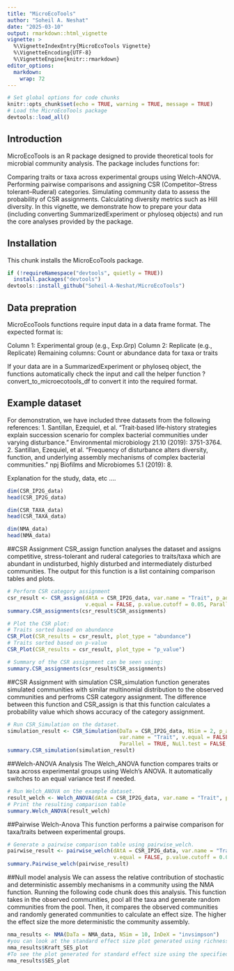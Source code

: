 ```yaml
---
title: "MicroEcoTools"
author: "Soheil A. Neshat"
date: "2025-03-10"
output: rmarkdown::html_vignette
vignette: >
  %\VignetteIndexEntry{MicroEcoTools Vignette}
  %\VignetteEncoding{UTF-8}
  %\VignetteEngine{knitr::rmarkdown}
editor_options: 
  markdown: 
    wrap: 72
---
```


```r
# Set global options for code chunks
knitr::opts_chunk$set(echo = TRUE, warning = TRUE, message = TRUE)
# Load the MicroEcoTools package
devtools::load_all()
```

## Introduction

MicroEcoTools is an R package designed to provide theoretical tools for
microbial community analysis. The package includes functions for:

Comparing traits or taxa across experimental groups using Welch-ANOVA.
Performing pairwise comparisons and assigning CSR (Competitor–Stress
tolerant–Ruderal) categories. Simulating community data to assess the
probability of CSR assignments. Calculating diversity metrics such as
Hill diversity. In this vignette, we demonstrate how to prepare your
data (including converting SummarizedExperiment or phyloseq objects) and
run the core analyses provided by the package.

## Installation

This chunk installs the MicroEcoTools package.

```r
if (!requireNamespace("devtools", quietly = TRUE))
  install.packages("devtools")
devtools::install_github("Soheil-A-Neshat/MicroEcoTools")
```

## Data prepration

MicroEcoTools functions require input data in a data frame format. The
expected format is:

Column 1: Experimental group (e.g., Exp.Grp) Column 2: Replicate (e.g.,
Replicate) Remaining columns: Count or abundance data for taxa or traits

If your data are in a SummarizedExperiment or phyloseq object, the
functions automatically check the input and call the helper function
?convert_to_microecotools_df to convert it
into the required format.

## Example dataset

For demonstration, we have included three datasets from the following references:
1. Santillan, Ezequiel, et al. "Trait‐based life‐history strategies explain succession scenario for complex bacterial communities under varying disturbance." Environmental microbiology 21.10 (2019): 3751-3764.
2. Santillan, Ezequiel, et al. "Frequency of disturbance alters diversity, function, and underlying assembly mechanisms of complex bacterial communities." npj Biofilms and Microbiomes 5.1 (2019): 8.

Explanation for the study, data, etc ....

```r
dim(CSR_IP2G_data)
head(CSR_IP2G_data)
```

```r
dim(CSR_TAXA_data)
head(CSR_TAXA_data)
```

```r
dim(NMA_data)
head(NMA_data)
```



##CSR Assignment CSR_assign function analyses the dataset and assigns
competitive, stress-tolerant and ruderal categories to traits/taxa which
are abundant in undisturbed, highly disturbed and intermediately
disturbed communities. The output for this function is a list containing
comparison tables and plots.

```r
# Perform CSR category assignment
csr_result <- CSR_assign(dAtA = CSR_IP2G_data, var.name = "Trait", p_adj = "BH",
                         v.equal = FALSE, p.value.cutoff = 0.05, Parallel = TRUE, Verbose = FALSE)
summary.CSR_assignments(csr_result$CSR_assignments)
```

```r
# Plot the CSR plot:
# Traits sorted based on abundance 
CSR_Plot(CSR_results = csr_result, plot_type = "abundance")
# Traits sorted based on p-value
CSR_Plot(CSR_results = csr_result, plot_type = "p_value")
```

```r
# Summary of the CSR assignment can be seen using:
summary.CSR_assignments(csr_result$CSR_assignments)
```

##CSR Assignment with simulation CSR_simulation function generates
simulated communities with similar multinomial distribution to the
observed communities and perfroms CSR category assignment. The
difference between this function and CSR_assign is that this function
calculates a probability value which shows accuracy of the category
assignment.

```r
# Run CSR_Simulation on the dataset.
simulation_result <- CSR_Simulation(DaTa = CSR_IP2G_data, NSim = 2, p_adj = "BH",
                                    var.name = "Trait", v.equal = FALSE, p.value.cutoff = 0.05,
                                    Parallel = TRUE, NuLl.test = FALSE, Keep_data = FALSE)
summary.CSR_simulation(simulation_result)
```

##Welch-ANOVA Analysis The Welch_ANOVA function compares traits or taxa
across experimental groups using Welch's ANOVA. It automatically
switches to an equal variance test if needed.

```r
# Run Welch_ANOVA on the example dataset.
result_welch <- Welch_ANOVA(dAtA = CSR_IP2G_data, var.name = "Trait", p_adj = "BH", Parallel = FALSE)
# Print the resulting comparison table
summary.Welch_ANOVA(result_welch)
```

##Pairwise Welch-Anova This function performs a pairwise comparison for
taxa/traits between experimental groups.

```r
# Generate a pairwise comparison table using pairwise_welch.
pairwise_result <- pairwise_welch(dAtA = CSR_IP2G_data, var.name = "Trait", p_adj = "BH",
                                  v.equal = FALSE, p.value.cutoff = 0.05, Parallel = TRUE)
summary.Pairwise_welch(pairwise_result)
```

##Null model analysis We can assess the relative contribution of
stochastic and deterministic assembly mechanisms in a community using
the NMA function. Running the following code chunk does this analysis.
This function takes in the observed communities, pool all the taxa and
generate random communities from the pool. Then, it compares the
observed communities and randomly generated communities to calculate an
effect size. The higher the effect size the more deterministic the
community assembly.

```r
nma_results <- NMA(DaTa = NMA_data, NSim = 10, InDeX = "invsimpson")
#you can look at the standard effect size plot generated using richness as the measure of diversity using
nma_results$Kraft_SES_plot
#To see the plot generated for standard effect size using the specified diversity index use
nma_results$SES_plot
```
